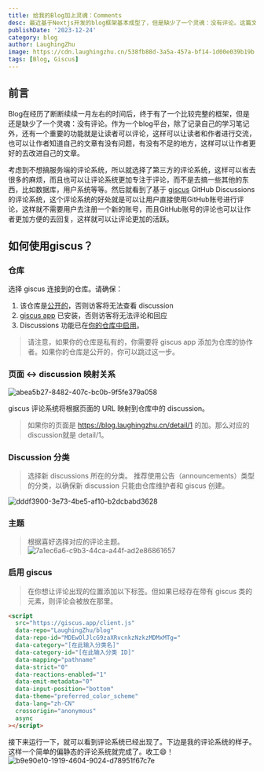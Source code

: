 ```yaml
---
title: 给我的Blog加上灵魂：Comments
desc: 最近基于Nextjs开发的blog框架基本成型了，但是缺少了一个灵魂：没有评论。这篇文章就是给我的blog加上灵魂Comment。
publishDate: '2023-12-24'
category: blog
author: LaughingZhu
image: https://cdn.laughingzhu.cn/538fb88d-3a5a-457a-bf14-1d00e039b19b.png
tags: [Blog, Giscus]
---
```


## 前言

Blog在经历了断断续续一月左右的时间后，终于有了一个比较完整的框架，但是还是缺少了一个灵魂：没有评论。作为一个blog平台，除了记录自己的学习笔记外，还有一个重要的功能就是让读者可以评论，这样可以让读者和作者进行交流，也可以让作者知道自己的文章有没有问题，有没有不足的地方，这样可以让作者更好的去改进自己的文章。

考虑到不想搞服务端的评论系统，所以就选择了第三方的评论系统，这样可以省去很多的麻烦，而且也可以让评论系统更加专注于评论，而不是去搞一些其他的东西，比如数据库，用户系统等等。然后就看到了基于 [giscus](https://giscus.app/zh-CN) GitHub Discussions 的评论系统，这个评论系统的好处就是可以让用户直接使用GitHub账号进行评论，这样就不需要用户去注册一个新的账号，而且GitHub账号的评论也可以让作者更加方便的去回复，这样就可以让评论更加的活跃。

## 如何使用giscus？

### 仓库

选择 giscus 连接到的仓库。请确保：

1. 该仓库是[公开的](https://docs.github.com/en/github/administering-a-repository/managing-repository-settings/setting-repository-visibility#making-a-repository-public)，否则访客将无法查看 discussion
2. [giscus app](https://github.com/apps/giscus) 已安装，否则访客将无法评论和回应
3. Discussions 功能已在[你的仓库中启用](https://docs.github.com/en/github/administering-a-repository/managing-repository-settings/enabling-or-disabling-github-discussions-for-a-repository)。

> 请注意，如果你的仓库是私有的，你需要将 giscus app 添加为仓库的协作者。如果你的仓库是公开的，你可以跳过这一步。

### 页面 ↔️ discussion 映射关系

![abea5b27-8482-407c-bc0b-9f5fe379a058](https://cdn.laughingzhu.cn/abea5b27-8482-407c-bc0b-9f5fe379a058.png)

giscus 评论系统将根据页面的 URL 映射到仓库中的 discussion。

> 如果你的页面是 https://blog.laughingzhu.cn/detail/1 的加。那么对应的discussion就是 detail/1。

### Discussion 分类

> 选择新 discussions 所在的分类。 推荐使用公告（announcements）类型的分类，以确保新 discussion 只能由仓库维护者和 giscus 创建。

![dddf3900-3e73-4be5-af10-b2dcbabd3628](https://cdn.laughingzhu.cn/dddf3900-3e73-4be5-af10-b2dcbabd3628.png)

### 主题

> 根据喜好选择对应的评论主题。
> ![7a1ec6a6-c9b3-44ca-a44f-ad2e86861657](https://cdn.laughingzhu.cn/7a1ec6a6-c9b3-44ca-a44f-ad2e86861657.png)

### 启用 giscus

> 在你想让评论出现的位置添加以下标签。但如果已经存在带有 giscus 类的元素，则评论会被放在那里。

```html
<script
  src="https://giscus.app/client.js"
  data-repo="LaughingZhu/blog"
  data-repo-id="MDEwOlJlcG9zaXRvcnkzNzkzMDMxMTg="
  data-category="[在此输入分类名]"
  data-category-id="[在此输入分类 ID]"
  data-mapping="pathname"
  data-strict="0"
  data-reactions-enabled="1"
  data-emit-metadata="0"
  data-input-position="bottom"
  data-theme="preferred_color_scheme"
  data-lang="zh-CN"
  crossorigin="anonymous"
  async
></script>
```

接下来运行一下，就可以看到评论系统已经出现了。下边是我的评论系统的样子。这样一个简单的偏静态的评论系统就完成了。收工😄！
![b9e90e10-1919-4604-9024-d78951f67c7e](https://cdn.laughingzhu.cn/b9e90e10-1919-4604-9024-d78951f67c7e.png)
